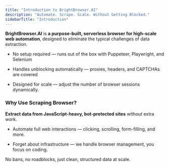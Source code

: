```yaml
---
title: "Introduction to BrightBrowser.AI"
description: "Automate. Scrape. Scale. Without Getting Blocked."
sidebarTitle: "Introduction"
---
```


**BrightBrowser.AI** is **a purpose-built, serverless browser for high-scale web automation**, designed to eliminate the typical challenges of data extraction.

* No setup required — runs out of the box with Puppeteer, Playwright, and Selenium

* Handles unblocking automatically — proxies, headers, and CAPTCHAs are covered

* Designed for scale — adjust the number of browser sessions dynamically.

### Why Use Scraping Browser?

**Extract data from JavaScript-heavy, bot-protected sites** without extra work.

* Automate full web interactions — clicking, scrolling, form-filling, and more.

* Forget about infrastructure — we handle browser management, you focus on coding.

No bans, no roadblocks, just clean, structured data at scale.